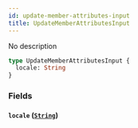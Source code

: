 ```yaml
---
id: update-member-attributes-input
title: UpdateMemberAttributesInput
---
```


No description

```graphql
type UpdateMemberAttributesInput {
  locale: String
}
```

### Fields

#### `locale` ([`String`](/docs/graphql/scalars/string))
